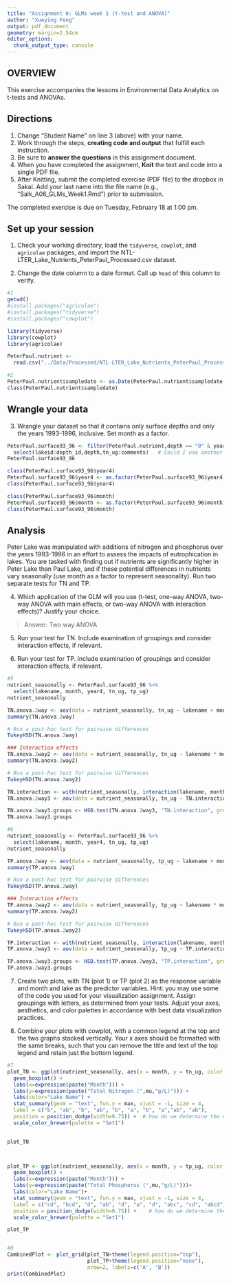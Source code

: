 ```yaml
---
title: "Assignment 6: GLMs week 1 (t-test and ANOVA)"
author: "Xueying Feng"
output: pdf_document
geometry: margin=2.54cm
editor_options: 
  chunk_output_type: console
---
```


## OVERVIEW

This exercise accompanies the lessons in Environmental Data Analytics on t-tests and ANOVAs. 

## Directions
1. Change "Student Name" on line 3 (above) with your name.
3. Work through the steps, **creating code and output** that fulfill each instruction.
4. Be sure to **answer the questions** in this assignment document.
6. When you have completed the assignment, **Knit** the text and code into a single PDF file.
8. After Knitting, submit the completed exercise (PDF file) to the dropbox in Sakai. Add your last name into the file name (e.g., "Salk_A06_GLMs_Week1.Rmd") prior to submission.

The completed exercise is due on Tuesday, February 18 at 1:00 pm.

## Set up your session

1. Check your working directory, load the `tidyverse`, `cowplot`, and `agricolae` packages, and import the NTL-LTER_Lake_Nutrients_PeterPaul_Processed.csv dataset. 

2. Change the date column to a date format. Call up `head` of this column to verify.


```r
#1
getwd()
#install.packages("agricolae")
#install.packages("tidyverse")
#install.packages("cowplot")

library(tidyverse)
library(cowplot)
library(agricolae)

PeterPaul.nutrient <-
  read.csv("../Data/Processed/NTL-LTER_Lake_Nutrients_PeterPaul_Processed.csv")

#2
PeterPaul.nutrient$sampledate <- as.Date(PeterPaul.nutrient$sampledate, format = "%Y-%m-%d")
class(PeterPaul.nutrient$sampledate)

```


## Wrangle your data

3. Wrangle your dataset so that it contains only surface depths and only the years 1993-1996, inclusive. Set month as a factor.
```r
PeterPaul.surface93_96 <- filter(PeterPaul.nutrient,depth == "0" & year4 %in% c("1993","1994","1995","1996") ) %>%
  select(lakeid:depth_id,depth,tn_ug:comments)   # Could I use another way to directly write 1993:1996
PeterPaul.surface93_96

class(PeterPaul.surface93_96$year4)
PeterPaul.surface93_96$year4 <- as.factor(PeterPaul.surface93_96$year4)
class(PeterPaul.surface93_96$year4)

class(PeterPaul.surface93_96$month)
PeterPaul.surface93_96$month <- as.factor(PeterPaul.surface93_96$month)
class(PeterPaul.surface93_96$month)

```

## Analysis

Peter Lake was manipulated with additions of nitrogen and phosphorus over the years 1993-1996 in an effort to assess the impacts of eutrophication in lakes. You are tasked with finding out if nutrients are significantly higher in Peter Lake than Paul Lake, and if these potential differences in nutrients vary seasonally (use month as a factor to represent seasonality). Run two separate tests for TN and TP.

4. Which application of the GLM will you use (t-test, one-way ANOVA, two-way ANOVA with main effects, or two-way ANOVA with interaction effects)? Justify your choice.

> Answer: Two way ANOVA

5. Run your test for TN. Include examination of groupings and consider interaction effects, if relevant.

6. Run your test for TP. Include examination of groupings and consider interaction effects, if relevant.

```r
#5
nutrient_seasonally <- PeterPaul.surface93_96 %>%
  select(lakename, month, year4, tn_ug, tp_ug)
nutrient_seasonally

TN.anova.2way <- aov(data = nutrient_seasonally, tn_ug ~ lakename + month)
summary(TN.anova.2way)

# Run a post-hoc test for pairwise differences
TukeyHSD(TN.anova.2way)

### Interaction effects
TN.anova.2way2 <- aov(data = nutrient_seasonally, tn_ug ~ lakename * month)
summary(TN.anova.2way2)

# Run a post-hoc test for pairwise differences
TukeyHSD(TN.anova.2way2)

TN.interaction <- with(nutrient_seasonally, interaction(lakename, month))
TN.anova.2way3 <- aov(data = nutrient_seasonally, tn_ug ~ TN.interaction)

TN.anova.2way3.groups <- HSD.test(TN.anova.2way3, "TN.interaction", group = TRUE)
TN.anova.2way3.groups

#6
nutrient_seasonally <- PeterPaul.surface93_96 %>%
  select(lakename, month, year4, tn_ug, tp_ug)
nutrient_seasonally

TP.anova.2way <- aov(data = nutrient_seasonally, tp_ug ~ lakename + month)
summary(TP.anova.2way)

# Run a post-hoc test for pairwise differences
TukeyHSD(TP.anova.2way)

### Interaction effects
TP.anova.2way2 <- aov(data = nutrient_seasonally, tp_ug ~ lakename * month)
summary(TP.anova.2way2)

# Run a post-hoc test for pairwise differences
TukeyHSD(TP.anova.2way2)

TP.interaction <- with(nutrient_seasonally, interaction(lakename, month))
TP.anova.2way3 <- aov(data = nutrient_seasonally, tp_ug ~ TP.interaction)

TP.anova.2way3.groups <- HSD.test(TP.anova.2way3, "TP.interaction", group = TRUE)
TP.anova.2way3.groups

```

7. Create two plots, with TN (plot 1) or TP (plot 2) as the response variable and month and lake as the predictor variables. Hint: you may use some of the code you used for your visualization assignment. Assign groupings with letters, as determined from your tests. Adjust your axes, aesthetics, and color palettes in accordance with best data visualization practices.

8. Combine your plots with cowplot, with a common legend at the top and the two graphs stacked vertically. Your x axes should be formatted with the same breaks, such that you can remove the title and text of the top legend and retain just the bottom legend. 

```r
#7
plot_TN <- ggplot(nutrient_seasonally, aes(x = month, y = tn_ug, color = lakename)) +
  geom_boxplot() +
  labs(x=expression(paste("Month"))) + 
  labs(y=expression(paste("Total Nitrogen (",mu,"g/L)"))) +
  labs(color="Lake Name") +
  stat_summary(geom = "text", fun.y = max, vjust = -1, size = 4,
  label = c("b", "ab", "b", "ab", "b", "a", "b", "a","ab", "ab"),
  position = position_dodge(width=0.75)) +  # how do we determine the numer 0.75
  scale_color_brewer(palette = "Set1")
  

plot_TN



plot_TP <- ggplot(nutrient_seasonally, aes(x = month, y = tp_ug, color = lakename)) + # month does not work
  geom_boxplot() +
  labs(x=expression(paste("Month"))) + 
  labs(y=expression(paste("Total Phosphorus (",mu,"g/L)")))+
  labs(color="Lake Name")+
  stat_summary(geom = "text", fun.y = max, vjust = -1, size = 4,
  label = c("cd", "bcd", "d", "ab", "d", "a", "d", "abc", "cd", "abcd"),
  position = position_dodge(width=0.75)) +    # how do we determine the numer 0.75
  scale_color_brewer(palette = "Set1")

plot_TP


#8
CombinedPlot <- plot_grid(plot_TN+theme(legend.position="top"),
                          plot_TP+theme(legend.position="none"), 
                          nrow=2, labels=c('A', 'B'))   
print(CombinedPlot)


```





